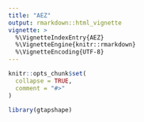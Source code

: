 ```yaml
---
title: "AEZ"
output: rmarkdown::html_vignette
vignette: >
  %\VignetteIndexEntry{AEZ}
  %\VignetteEngine{knitr::rmarkdown}
  %\VignetteEncoding{UTF-8}
---
```


```r
knitr::opts_chunk$set(
  collapse = TRUE,
  comment = "#>"
)
```

```r
library(gtapshape)
```
